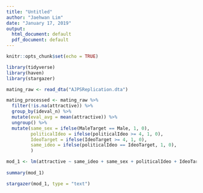 ```yaml
---
title: "Untitled"
author: "Jaehwan Lim"
date: "January 17, 2019"
output:
  html_document: default
  pdf_document: default
---
```


```r
knitr::opts_chunk$set(echo = TRUE)
```

```r
library(tidyverse)
library(haven)
library(stargazer)

mating_raw <- read_dta("AJPSReplication.dta")

```

```r
mating_processed <- mating_raw %>% 
  filter(!is.na(attractive)) %>% 
  group_by(ideval_n) %>% 
  mutate(eval_avg = mean(attractive)) %>% 
  ungroup() %>% 
  mutate(same_sex = ifelse(MaleTarget == Male, 1, 0), 
         politicalIdeo = ifelse(politicalIdeo >= 4, 1, 0), 
         IdeoTarget = ifelse(IdeoTarget >= 4, 1, 0), 
         same_ideo = ifelse(politicalIdeo == IdeoTarget, 1, 0), 
         ) 

mod_1 <- lm(attractive ~ same_ideo + same_sex + politicalIdeo + IdeoTarget + Male + MaleTarget + mn_attractive + eval_avg, data = mating_processed)
  
summary(mod_1)

stargazer(mod_1, type = "text")


```

